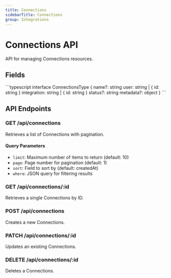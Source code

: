 ```yaml
---
title: Connections
sidebarTitle: Connections
group: Integrations
---
```



# Connections API

API for managing Connections resources.

## Fields

<TSDoc>
```typescript
interface ConnectionsType {
  name?: string
  user: string | { id: string }
  integration: string | { id: string }
  status?: string
  metadata?: object
}
```
</TSDoc>


## API Endpoints

### GET /api/connections
Retrieves a list of Connections with pagination.

#### Query Parameters
- `limit`: Maximum number of items to return (default: 10)
- `page`: Page number for pagination (default: 1)
- `sort`: Field to sort by (default: createdAt)
- `where`: JSON query for filtering results

### GET /api/connections/:id
Retrieves a single Connections by ID.

### POST /api/connections
Creates a new Connections.

### PATCH /api/connections/:id
Updates an existing Connections.

### DELETE /api/connections/:id
Deletes a Connections.

